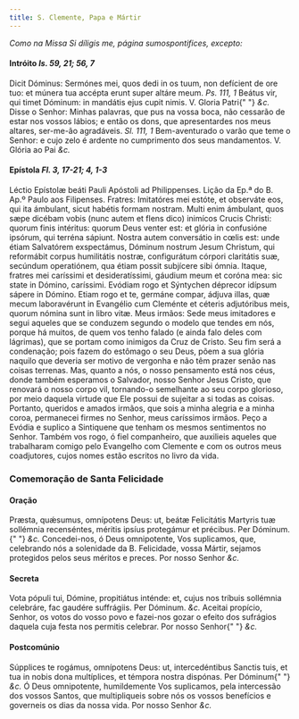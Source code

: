 ```yaml
---
title: S. Clemente, Papa e Mártir
---
```


<em>Como na Missa Si díligis me, página sumospontifices, excepto:</em>

#### Intróito <em>Is. 59, 21; 56, 7</em>

<div class="grid grid-cols-2 gap-5">
  <span class="text-justify">
    Dicit Dóminus: Sermónes mei, quos dedi in os tuum, non defícient de ore tuo:
    et múnera tua accépta erunt super altáre meum. <em>Ps. 111, 1</em> Beátus
    vir, qui timet Dóminum: in mandátis ejus cupit nimis. V. Gloria Patri{" "}
    <em>&c.</em>
  </span>
  <span class="text-justify">
    Disse o Senhor: Minhas palavras, que pus na vossa boca, não cessarão de
    estar nos vossos lábios; e então os dons, que apresentardes nos meus
    altares, ser-me-ão agradáveis. <em>Sl. 111, 1</em> Bem-aventurado o varão
    que teme o Senhor: e cujo zelo é ardente no cumprimento dos seus
    mandamentos. V. Glória ao Pai <em>&c.</em>
  </span>
</div>

#### Epístola <em>Fl. 3, 17-21; 4, 1-3</em>

<div class="grid grid-cols-2 gap-5">
  <span class="text-justify">
    Léctio Epístolæ beáti Pauli Apóstoli ad Philippenses.
  </span>
  <span class="text-justify">
    Lição da Ep.ª do B. Ap.º Paulo aos Filipenses.
  </span>
  <span class="text-justify">
    Fratres: Imitatóres mei estóte, et observáte eos, qui ita ámbulant, sicut
    habétis formam nostram. Multi enim ámbulant, quos sæpe dicébam vobis (nunc
    autem et flens dico) inimícos Crucis Christi: quorum finis intéritus: quorum
    Deus venter est: et glória in confusióne ipsórum, qui terréna sápiunt.
    Nostra autem conversátio in cœlis est: unde étiam Salvatórem exspectámus,
    Dóminum nostrum Jesum Christum, qui reformábit corpus humilitátis nostræ,
    configurátum córpori claritátis suæ, secúndum operatiónem, qua étiam possit
    subjícere sibi ómnia. Itaque, fratres mei caríssimi et desideratíssimi,
    gáudium meum et coróna mea: sic state in Dómino, caríssimi. Evódiam rogo et
    Sýntychen déprecor idípsum sápere in Dómino. Etiam rogo et te, germáne
    compar, ádjuva illas, quæ mecum laboravérunt in Evangélio cum Cleménte et
    céteris adjutóribus meis, quorum nómina sunt in libro vitæ.
  </span>
  <span class="text-justify">
    Meus irmãos: Sede meus imitadores e segui aqueles que se conduzem segundo o
    modelo que tendes em nós, porque há muitos, de quem vos tenho falado (e
    ainda falo deles com lágrimas), que se portam como inimigos da Cruz de
    Cristo. Seu fim será a condenação; pois fazem do estômago o seu Deus, põem a
    sua glória naquilo que deveria ser motivo de vergonha e não têm prazer senão
    nas coisas terrenas. Mas, quanto a nós, o nosso pensamento está nos céus,
    donde também esperamos o Salvador, nosso Senhor Jesus Cristo, que renovará o
    nosso corpo vil, tornando-o semelhante ao seu corpo glorioso, por meio
    daquela virtude que Ele possui de sujeitar a si todas as coisas. Portanto,
    queridos e amados irmãos, que sois a minha alegria e a minha coroa,
    permanecei firmes no Senhor, meus caríssimos irmãos. Peço a Evódia e suplico
    a Sintiquene que tenham os mesmos sentimentos no Senhor. Também vos rogo, ó
    fiel companheiro, que auxilieis aqueles que trabalharam comigo pelo
    Evangelho com Clemente e com os outros meus coadjutores, cujos nomes estão
    escritos no livro da vida.
  </span>
</div>


### Comemoração de Santa Felicidade

#### Oração

<div class="grid grid-cols-2 gap-5">
  <span class="text-justify">
    Præsta, quǽsumus, omnípotens Deus: ut, beátæ Felicitátis Martyris tuæ
    sollémnia recenséntes, méritis ipsíus protegámur et précibus. Per Dóminum.{" "}
    <em>&c.</em>
  </span>
  <span class="text-justify">
    Concedei-nos, ó Deus omnipotente, Vos suplicamos, que, celebrando nós a
    solenidade da B. Felicidade, vossa Mártir, sejamos protegidos pelos seus
    méritos e preces. Por nosso Senhor <em>&c.</em>
  </span>
</div>

#### Secreta

<div class="grid grid-cols-2 gap-5">
  <span class="text-justify">
    Vota pópuli tui, Dómine, propitiátus inténde: et, cujus nos tríbuis
    sollémnia celebráre, fac gaudére suffrágiis. Per Dóminum. <em>&c.</em>
  </span>
  <span class="text-justify">
    Aceitai propício, Senhor, os votos do vosso povo e fazei-nos gozar o efeito
    dos sufrágios daquela cuja festa nos permitis celebrar. Por nosso Senhor{" "}
    <em>&c.</em>
  </span>
</div>

#### Postcomúnio

<div class="grid grid-cols-2 gap-5">
  <span class="text-justify">
    Súpplices te rogámus, omnípotens Deus: ut, intercedéntibus Sanctis tuis, et
    tua in nobis dona multíplices, et témpora nostra dispónas. Per Dóminum{" "}
    <em>&c.</em>
  </span>
  <span class="text-justify">
    Ó Deus omnipotente, humildemente Vos suplicamos, pela intercessão dos vossos
    Santos, que multipliqueis sobre nós os vossos benefícios e governeis os dias
    da nossa vida. Por nosso Senhor <em>&c.</em>
  </span>
</div>

